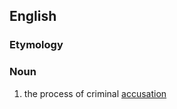 ==English==

===Etymology===
{{suffix|accriminate|ion|lang=en}}

===Noun===
{{en-noun}}

# {{lb|en|obsolete|legal}} the process of criminal [[accusation]]